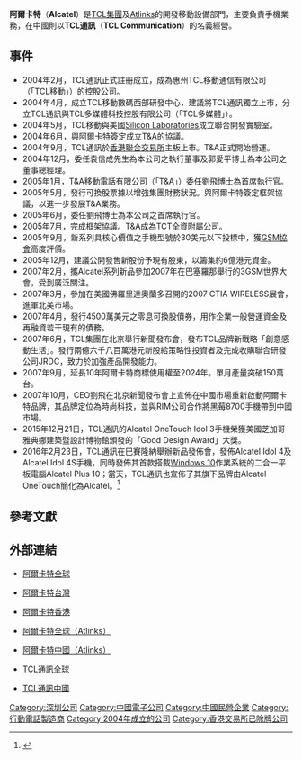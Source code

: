 {{multiple issues|
{{prose|time=2016-08-26T02:29:05+00:00}}

{{update|time=2016-08-26T02:29:05+00:00}}
}}
{{Infobox company
| name = 阿爾卡特
| name_en = Alcatel
| logo = Alcatel logo 2016.svg
| logo_size = 200
| logo_caption = 
| image = File:Alcatel Idol 4 with VR box.jpg
| image_size = 200
| image_caption = 
| type = [[子公司|子公司]]
| native_name = 
| native_name_lang = 
| other_name = 
| traded_as = 
| com_code = 
| ROC_UBN = 
| fate = 
| predecessor = 
| successor = 
| foundation = {{Start date|2004}}
| defunct = 
| location = [[法國|法國]][[南泰尔|南泰尔]]
| locations =
| area_served = 全球
| founder = 
| chairman = 
| vice_chairman = 
| president = 
| MD = 
| GM = 
| CEO = 
| COO = 
| CFO = 
| CMO = 
| CD = 
| key_people = 
| industry = 
| products = 
| services = 
| revenue = 
| operating_income = 
| net_income = 
| aum = 
| assets = 
| equity = 
| owner = 
| num_employees = 
| parent = [[TCL集團|TCL集團]]<br>[[Atlinks|Atlinks]]<br>[[Nokia|Nokia]](品牌持有)
| divisions = 
| subsidy = 
| homepage = {{URL|http://www.alcatel-mobile.com/global-en/}}<br>{{URL|http://www.alcatel-home.com/en2}}
| zip_code = 
| telephone_no = 
| slogan = 
| capital = 
| market_value = 
| P/E_ratio = 
| earnings_per_share = 
| net_asset_value = 
| accounting_period = 
| major_shareholder = 
| footnotes = 
}}

'''阿爾卡特'''（'''Alcatel'''）是[[TCL集團|TCL集團]]及[[Atlinks|Atlinks]]的開發移動設備部門，主要負責手機業務，在中國則以'''TCL通訊'''（'''TCL Communication'''）的名義經營。

== 事件 ==
* 2004年2月，TCL通訊正式註冊成立，成為惠州TCL移動通信有限公司（「TCL移動」）的控股公司。
* 2004年4月，成立TCL移動數碼西部研發中心，建議將TCL通訊獨立上市，分立TCL通訊與TCL多媒體科技控股有限公司（「TCL多媒體」）。
* 2004年5月，TCL移動與美國[[Silicon_Laboratories|Silicon Laboratories]]成立聯合開發實驗室。
* 2004年6月，與[[阿爾卡特|阿爾卡特]]簽定成立T&A的協議。
* 2004年9月，TCL通訊於[[香港聯合交易所|香港聯合交易所]]主板上市。T&A正式開始營運。
* 2004年12月，委任袁信成先生為本公司之執行董事及郭愛平博士為本公司之董事總經理。
* 2005年1月，T&A移動電話有限公司（「T&A」）委任劉飛博士為首席執行官。
* 2005年5月，發行可換股票據以增強集團財務狀況。與阿爾卡特簽定框架協議，以進一步發展T&A業務。
* 2005年6月，委任劉飛博士為本公司之首席執行官。
* 2005年7月，完成框架協議。T&A成為TCT全資附屬公司。
* 2005年9月，新系列具核心價值之手機型號於30美元以下投標中，獲[[GSM協會|GSM協會]]高度評價。
* 2005年12月，建議公開發售新股份予現有股東，以籌集約6億港元資金。
* 2007年2月，攜Alcatel系列新品參加2007年在巴塞羅那舉行的3GSM世界大會，受到廣泛關注。
* 2007年3月，參加在美國佛羅里達奧蘭多召開的2007 CTIA WIRELESS展會，進軍北美市場。
* 2007年4月，發行4500萬美元之零息可換股債券，用作企業一般營運資金及再融資若干現有的債務。
* 2007年6月，TCL集團在北京舉行新聞發布會，發布TCL品牌新戰略「創意感動生活」。發行兩億六千八百萬港元新股給策略性投資者及完成收購聯合研發公司JRDC，致力於加強產品開發能力。
* 2007年9月，延長10年阿爾卡特商標使用權至2024年。單月產量突破150萬台。
* 2007年10月，CEO劉飛在北京新聞發布會上宣佈在中國市場重新啟動阿爾卡特品牌，其品牌定位為時尚科技，並與RIM公司合作將黑莓8700手機帶到中國市場。
* 2015年12月21日，TCL通訊的Alcatel OneTouch Idol 3手機榮獲美國芝加哥雅典娜建築暨設計博物館頒發的「Good Design Award」大獎。
* 2016年2月23日，TCL通訊在巴賽隆納舉辦新品發佈會，發佈Alcatel Idol 4及Alcatel Idol 4S手機，同時發佈其首款搭載[[Windows_10|Windows 10]]作業系統的二合一平板電腦Alcatel Plus 10；當天，TCL通訊也宣佈了其旗下品牌由Alcatel OneTouch簡化為Alcatel。<ref>{{Cite news|url=https://www.androidcentral.com/alcatel-drops-onetouch-major-rebranding|title=Alcatel drops the 'OneTouch' in major rebranding|date=2016-02-20|work=Android Central|access-date=2018-05-22|language=en}}</ref>

== 參考文獻 ==
{{Reflist}}

== 外部連結 ==
*{{en}}[http://www.alcatel-mobile.com/global-en/ 阿爾卡特全球]
*{{zh-tw}}[https://web.archive.org/web/20160802011207/http://www.alcatel-mobile.com/taiwan/ 阿爾卡特台灣]
*{{zh-hk}}[http://www.alcatel-mobile.com/hk/ 阿爾卡特香港]
*{{en}}[http://www.alcatel-home.com/en2 阿爾卡特全球（Atlinks）]
*{{zh-cn}}[http://apac.alcatel-business.com/zh-hans 阿爾卡特中國（Atlinks）]
*{{en}}[http://www.tclcom.com/ TCL通訊全球]
*{{zh-cn}}[https://web.archive.org/web/20150820072353/http://www.tclmobile.com.cn/ TCL通訊中國]
{{中國電子科技}}
[[Category:深圳公司|Category:深圳公司]]
[[Category:中國電子公司|Category:中國電子公司]]
[[Category:中國民營企業|Category:中國民營企業]]
[[Category:行動電話製造商|Category:行動電話製造商]]
[[Category:2004年成立的公司|Category:2004年成立的公司]]
[[Category:香港交易所已除牌公司|Category:香港交易所已除牌公司]]